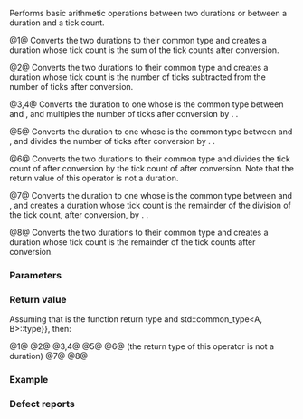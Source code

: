 {{title|1=operator+,-,*,/,%{{small|(std::chrono::duration)}}}}
{{cpp/chrono/duration/navbar}}
{{dcl begin}}
{{dcl|since=c++11|num=1|1=
template&lt; class Rep1, class Period1, class Rep2, class Period2 &gt;
typename std::common_type&lt;duration&lt;Rep1,Period1&gt;, duration&lt;Rep2,Period2&gt;&gt;::type
    constexpr operator+( const duration&lt;Rep1,Period1&gt;&amp; lhs,
                         const duration&lt;Rep2,Period2&gt;&amp; rhs );
}}
{{dcl|since=c++11|num=2|1=
template&lt; class Rep1, class Period1, class Rep2, class Period2 &gt;
typename std::common_type&lt;duration&lt;Rep1,Period1&gt;, duration&lt;Rep2,Period2&gt;&gt;::type
    constexpr operator-( const duration&lt;Rep1,Period1&gt;&amp; lhs,
                         const duration&lt;Rep2,Period2&gt;&amp; rhs );
}}
{{dcl|since=c++11|num=3|1=
template&lt; class Rep1, class Period, class Rep2 &gt;
duration&lt;typename std::common_type&lt;Rep1,Rep2&gt;::type, Period&gt;
    constexpr operator*( const duration&lt;Rep1,Period&gt;&amp; d,
                         const Rep2&amp; s );
}}
{{dcl|since=c++11|num=4|1=
template&lt; class Rep1, class Rep2, class Period &gt;
duration&lt;typename std::common_type&lt;Rep1,Rep2&gt;::type, Period&gt;
    constexpr operator*( const Rep1&amp; s,
                         const duration&lt;Rep2,Period&gt;&amp; d );
}}
{{dcl|since=c++11|num=5|1=
template&lt; class Rep1, class Period, class Rep2 &gt;
duration&lt;typename std::common_type&lt;Rep1,Rep2&gt;::type, Period&gt;
    constexpr operator/( const duration&lt;Rep1,Period&gt;&amp; d,
                         const Rep2&amp; s );
}}
{{dcl|since=c++11|num=6|1=
template&lt; class Rep1, class Period1, class Rep2, class Period2 &gt;
typename std::common_type&lt;Rep1,Rep2&gt;::type
    constexpr operator/( const duration&lt;Rep1,Period1&gt;&amp; lhs,
                         const duration&lt;Rep2,Period2&gt;&amp; rhs );
}}
{{dcl|since=c++11|num=7|1=
template&lt; class Rep1, class Period, class Rep2 &gt;
duration&lt;typename std::common_type&lt;Rep1,Rep2&gt;::type, Period&gt;
    constexpr operator%( const duration&lt;Rep1, Period&gt;&amp; d,
                         const Rep2&amp; s );
}}
{{dcl|since=c++11|num=8|1=
template&lt; class Rep1, class Period1, class Rep2, class Period2 &gt;
typename std::common_type&lt;duration&lt;Rep1,Period1&gt;, duration&lt;Rep2,Period2&gt;&gt;::type
    constexpr operator%( const duration&lt;Rep1,Period1&gt;&amp; lhs,
                         const duration&lt;Rep2,Period2&gt;&amp; rhs );
}}
{{dcl end}}

Performs basic arithmetic operations between two durations or between a duration and a tick count.

@1@ Converts the two durations to their common type and creates a duration whose tick count is the sum of the tick counts after conversion.

@2@ Converts the two durations to their common type and creates a duration whose tick count is the {{c|rhs}} number of ticks subtracted from the {{c|lhs}} number of ticks after conversion.

@3,4@ Converts the duration {{c|d}} to one whose {{tt|rep}} is the common type between {{tt|Rep1}} and {{tt|Rep2}}, and multiples the number of ticks after conversion by {{c|s}}.
{{cpp/enable_if|{{c|s}} is convertible to {{c|typename std::common_type&lt;Rep1, Rep2&gt;::type}}|plural=yes}}.

@5@ Converts the duration {{c|d}} to one whose {{tt|rep}} is the common type between {{tt|Rep1}} and {{tt|Rep2}}, and divides the number of ticks after conversion by {{c|s}}. {{cpp/enable_if|{{c|s}} is convertible to {{c|typename std::common_type&lt;Rep1, Rep2&gt;::type}} and {{tt|Rep2}} is not a specialization of {{tt|duration}}}}.

@6@ Converts the two durations to their common type and divides the tick count of {{c|lhs}} after conversion by the tick count of {{c|rhs}} after conversion. Note that the return value of this operator is not a duration.

@7@ Converts the duration {{c|d}} to one whose {{tt|rep}} is the common type between {{tt|Rep1}} and {{tt|Rep2}}, and creates a duration whose tick count is the remainder of the division of the tick count, after conversion, by {{c|s}}. {{cpp/enable_if|{{c|s}} is convertible to {{c|typename std::common_type&lt;Rep1, Rep2&gt;::type}} and {{tt|Rep2}} is not a specialization of {{tt|duration}}}}.

@8@ Converts the two durations to their common type and creates a duration whose tick count is the remainder of the tick counts after conversion.

===Parameters===
{{par begin}}
{{par|lhs|duration on the left-hand side of the operator}}
{{par|rhs|duration on the right-hand side of the operator}}
{{par|d|the duration argument for mixed-argument operators}}
{{par|s|non-duration argument for mixed-argument operators}}
{{par end}}

===Return value===
Assuming that {{c|CD}} is the function return type and {{c|CD&lt;A, B&gt; {{=}} std::common_type&lt;A, B&gt;::type}}, then:

@1@ {{c|CD(CD(lhs).count() + CD(rhs).count())}}
@2@ {{c|CD(CD(lhs).count() - CD(rhs).count())}}
@3,4@ {{c|CD(CD(d).count() * s)}}
@5@ {{c|CD(CD(d).count() / s)}}
@6@ {{c|CD(lhs).count() / CD(rhs).count()}} (the return type of this operator is not a duration)
@7@ {{c|CD(CD(d).count() % s)}}
@8@ {{c|CD(CD(lhs).count() % CD(rhs).count())}}

===Example===
{{example
|code=
#include &lt;chrono&gt;
#include &lt;iostream&gt;

int main()
{
    // Simple arithmetic:
    std::chrono::seconds s = std::chrono::hours(1)
                           + 2 * std::chrono::minutes(10)
                           + std::chrono::seconds(70) / 10;
    std::cout &lt;&lt; "1 hour + 2*10 min + 70/10 sec = " &lt;&lt; s &lt;&lt; " (seconds)\n";

    using namespace std::chrono_literals;

    // Difference between dividing a duration by a number
    // and dividing a duration by another duration:
    std::cout &lt;&lt; "Dividing that by 2 minutes gives "
              &lt;&lt; s / 2min &lt;&lt; '\n'
              &lt;&lt; "Dividing that by 2 gives "
              &lt;&lt; (s / 2).count() &lt;&lt; " seconds\n";

    // The remainder operator is useful in determining where
    // in a time frame is this particular duration, e.g. to
    // break it down into hours, minutes, and seconds:
    std::cout &lt;&lt; s &lt;&lt; " (seconds) = "
              &lt;&lt; std::chrono::duration_cast&lt;std::chrono::hours&gt;(
                 s) &lt;&lt; " (hour) + "
              &lt;&lt; std::chrono::duration_cast&lt;std::chrono::minutes&gt;(
                 s % 1h) &lt;&lt; " (minutes) + "
              &lt;&lt; std::chrono::duration_cast&lt;std::chrono::seconds&gt;(
                 s % 1min) &lt;&lt; " (seconds)\n";

    constexpr auto sun_earth_distance{150'000'000ULL}; // km
    constexpr auto speed_of_light{300000ULL}; // km/sec
    std::chrono::seconds t(sun_earth_distance / speed_of_light); // sec
    std::cout &lt;&lt; "A photon flies from the Sun to the Earth in "
              &lt;&lt; t / 1min &lt;&lt; " minutes " &lt;&lt; t % 1min &lt;&lt; " (seconds)\n";
}
|output=
1 hour + 2*10 min + 70/10 sec = 4807s (seconds)
Dividing that by 2 minutes gives 40
Dividing that by 2 gives 2403 seconds
4807s (seconds) = 1h (hour) + 20min (minutes) + 7s (seconds)
A photon flies from the Sun to the Earth in 8 minutes 20s (seconds)
}}

===Defect reports===
{{dr list begin}}
{{dr list item|wg=lwg|std=C++11|dr=3050|before=convertibility constraint used non-const xvalue|after=use const lvalues instead}}
{{dr list end}}

{{langlinks|de|es|fr|it|ja|pt|ru|zh}}